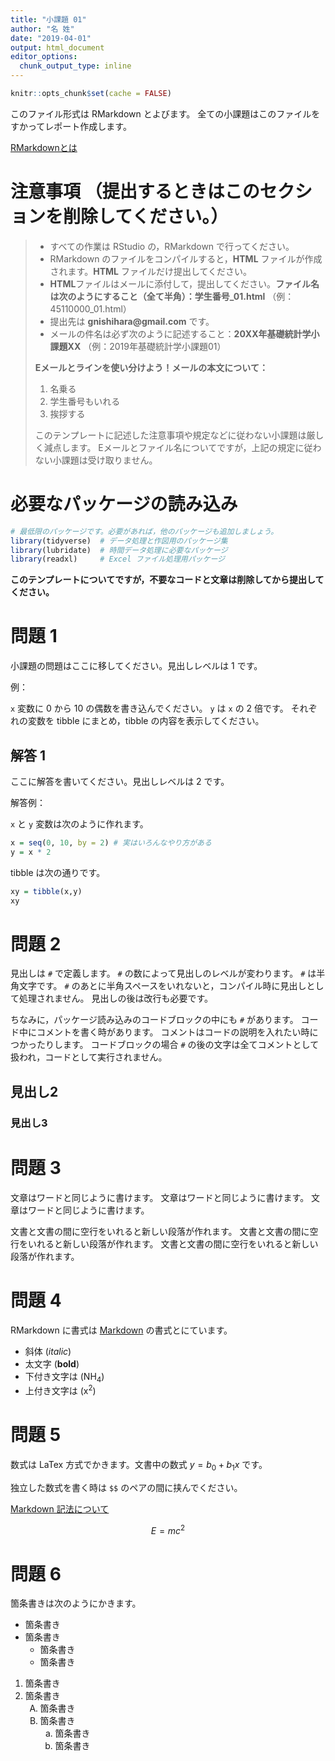 ```yaml
---
title: "小課題 01"
author: "名 姓"
date: "2019-04-01"
output: html_document
editor_options: 
  chunk_output_type: inline
---
```


```r
knitr::opts_chunk$set(cache = FALSE)
```

このファイル形式は RMarkdown とよびます。
全ての小課題はこのファイルをすかってレポート作成します。

[RMarkdownとは](http://www-mri.fish.nagasaki-u.ac.jp/gnn/kisotoukei_rmarkdown_howto.html)

# 注意事項 （提出するときはこのセクションを削除してください。）
>
> * すべての作業は RStudio の，RMarkdown で行ってください。
> * RMarkdown のファイルをコンパイルすると，**HTML** ファイルが作成されます。**HTML** ファイルだけ提出してください。
> * **HTML**ファイルはメールに添付して，提出してください。**ファイル名は次のようにすること（全て半角）：学生番号_01.html** （例：45110000_01.html）
> * 提出先は **gnishihara@gmail.com** です。
> * メールの件名は必ず次のように記述すること：**20XX年基礎統計学小課題XX** （例：2019年基礎統計学小課題01）
> 
> **Eメールとラインを使い分けよう！メールの本文について：**
>
> 1. 名乗る
> 2. 学生番号もいれる
> 3. 挨拶する
>
> このテンプレートに記述した注意事項や規定などに従わない小課題は厳しく減点します。
> Eメールとファイル名についてですが，上記の規定に従わない小課題は受け取りません。

# 必要なパッケージの読み込み

```r
# 最低限のパッケージです。必要があれば，他のパッケージも追加しましょう。
library(tidyverse)  # データ処理と作図用のパッケージ集
library(lubridate)  # 時間データ処理に必要なパッケージ
library(readxl)     # Excel ファイル処理用パッケージ
```

**このテンプレートについてですが，不要なコードと文章は削除してから提出してください。**

# 問題 1

小課題の問題はここに移してください。見出しレベルは 1 です。

例：

`x` 変数に 0 から 10 の偶数を書き込んでください。
`y` は `x` の 2 倍です。
それぞれの変数を tibble にまとめ，tibble の内容を表示してください。

## 解答 1

ここに解答を書いてください。見出しレベルは 2 です。

解答例：

`x` と `y` 変数は次のように作れます。

```r
x = seq(0, 10, by = 2) # 実はいろんなやり方がある
y = x * 2
```

tibble は次の通りです。

```r
xy = tibble(x,y)
xy
```


# 問題 2

見出しは `#` で定義します。
`#` の数によって見出しのレベルが変わります。
`#` は半角文字です。
`#` のあとに半角スペースをいれないと，コンパイル時に見出しとして処理されません。
見出しの後は改行も必要です。

ちなみに，パッケージ読み込みのコードブロックの中にも `#` があります。
コード中にコメントを書く時があります。
コメントはコードの説明を入れたい時につかったりします。
コードブロックの場合 `#` の後の文字は全てコメントとして扱われ，コードとして実行されません。

## 見出し2

### 見出し3

# 問題 3

文章はワードと同じように書けます。
文章はワードと同じように書けます。
文章はワードと同じように書けます。

文書と文書の間に空行をいれると新しい段落が作れます。
文書と文書の間に空行をいれると新しい段落が作れます。
文書と文書の間に空行をいれると新しい段落が作れます。

# 問題 4 

RMarkdown に書式は [Markdown](http://www.markdown.jp/what-is-markdown/) の書式とにています。

* 斜体 (*italic*) 
* 太文字 (**bold**) 
* 下付き文字は (NH~4~) 
* 上付き文字は (x^2^) 

# 問題 5 

数式は LaTex 方式でかきます。文書中の数式 $y=b_0 + b_1 x$ です。 

独立した数式を書く時は `$$` のペアの間に挟んでください。

[Markdown 記法について](http://www-mri.fish.nagasaki-u.ac.jp/gnn/kisotoukei_rmarkdown_formatting.html)

$$
E=mc^2
$$

# 問題 6 

箇条書きは次のようにかきます。

* 箇条書き
* 箇条書き
   * 箇条書き
   * 箇条書き
1. 箇条書き
2. 箇条書き
   A) 箇条書き
   B) 箇条書き
      a.  箇条書き
      b.  箇条書き




